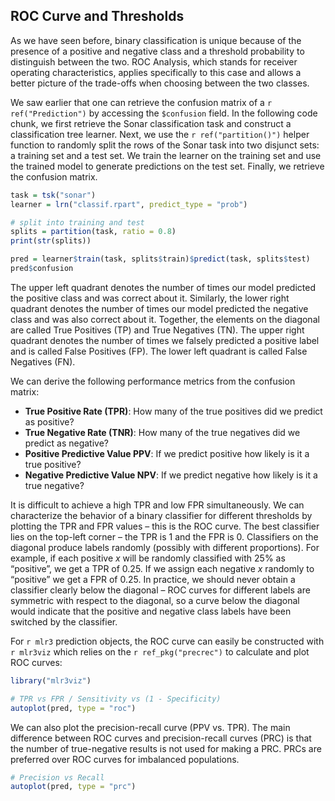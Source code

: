 ## ROC Curve and Thresholds {#binary-roc}

As we have seen before, binary classification is unique because of the presence of a positive and negative class and a threshold probability to distinguish between the two.
ROC Analysis, which stands for receiver operating characteristics, applies specifically to this case and allows a better picture of the trade-offs when choosing between the two classes.

We saw earlier that one can retrieve the confusion matrix of a `r ref("Prediction")` by accessing the `$confusion` field.
In the following code chunk, we first retrieve the Sonar classification task and construct a classification tree learner.
Next, we use the `r ref("partition()")` helper function to randomly split the rows of the Sonar task into two disjunct sets: a training set and a test set.
We train the learner on the training set and use the trained model to generate predictions on the test set.
Finally, we retrieve the confusion matrix.

```r
task = tsk("sonar")
learner = lrn("classif.rpart", predict_type = "prob")

# split into training and test
splits = partition(task, ratio = 0.8)
print(str(splits))

pred = learner$train(task, splits$train)$predict(task, splits$test)
pred$confusion
```

The upper left quadrant denotes the number of times our model predicted the positive class and was correct about it.
Similarly, the lower right quadrant denotes the number of times our model predicted the negative class and was also correct about it.
Together, the elements on the diagonal are called True Positives (TP) and True Negatives (TN).
The upper right quadrant denotes the number of times we falsely predicted a positive label and is called False Positives (FP).
The lower left quadrant is called False Negatives (FN).

We can derive the following performance metrics from the confusion matrix:

* **True Positive Rate (TPR)**: How many of the true positives did we predict as positive?
* **True Negative Rate (TNR)**: How many of the true negatives did we predict as negative?
* **Positive Predictive Value PPV**: If we predict positive how likely is it a true positive?
* **Negative Predictive Value NPV**: If we predict negative how likely is it a true negative?

It is difficult to achieve a high TPR and low FPR simultaneously.
We can characterize the behavior of a binary classifier for different thresholds by plotting the TPR and FPR values -- this is the ROC curve.
The best classifier lies on the top-left corner -- the TPR is 1 and the FPR is 0.
Classifiers on the diagonal produce labels randomly (possibly with different proportions).
For example, if each positive $x$ will be randomly classified with 25\% as "positive", we get a TPR of 0.25.
If we assign each negative $x$ randomly to "positive" we get a FPR of 0.25.
In practice, we should never obtain a classifier clearly below the diagonal -- ROC curves for different labels are symmetric with respect to the diagonal, so a curve below the diagonal would indicate that the positive and negative class labels have been switched by the classifier.

For `r mlr3` prediction objects, the ROC curve can easily be constructed with `r mlr3viz` which relies on the `r ref_pkg("precrec")` to calculate and plot ROC curves:

```r
library("mlr3viz")

# TPR vs FPR / Sensitivity vs (1 - Specificity)
autoplot(pred, type = "roc")
```

We can also plot the precision-recall curve (PPV vs. TPR).
The main difference between ROC curves and precision-recall curves (PRC) is that the number of true-negative results is not used for making a PRC.
PRCs are preferred over ROC curves for imbalanced populations.

```r
# Precision vs Recall
autoplot(pred, type = "prc")
```
